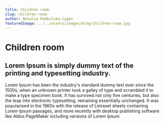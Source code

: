 ```yaml
---
title: Children room
slug: children-room
author: Natalia Podkulska-Cygan
featuredImage: ../../assets/images/blog/children-room.jpg
---
```


# Children room

## Lorem Ipsum is simply dummy text of the printing and typesetting industry. 
Lorem Ipsum has been the industry's standard dummy text ever since the 1500s, when an unknown printer took a galley of type and scrambled it to make a type specimen book.
It has survived not only five centuries, but also the leap into electronic typesetting, remaining essentially unchanged.
It was popularised in the 1960s with the release of Letraset sheets containing Lorem Ipsum passages, and more recently with desktop publishing software like
Aldus PageMaker including versions of Lorem Ipsum